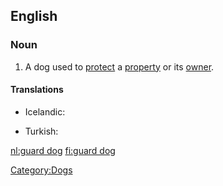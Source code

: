 ==English==
{{wikipedia}}

===Noun===
{{en-noun|sg=[[guard]] [[dog]]}}

# A dog used to [[protect]] a [[property]] or its [[owner]].

====Translations====
{{trans-top|guard dog}}
* Icelandic: {{t|is|varðhundur|m}}
{{trans-mid}}
* Turkish: {{t|tr|bekçi köpeği}}
{{trans-bottom}}

[[Category:Dogs]]

[[nl:guard dog]]
[[fi:guard dog]]